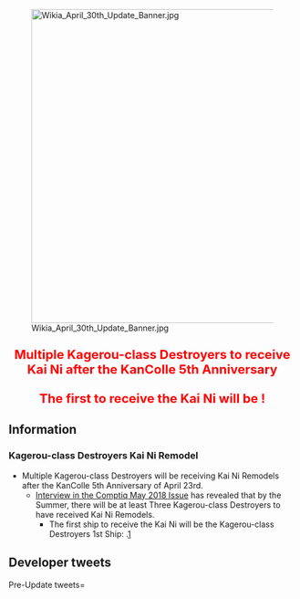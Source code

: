 [[File:Wikia_April_30th_Update_Banner.jpg|center|550px|frameless|link=]]

<div style="font-size:22px; color:red; text-align:center; font-weight:bold; margin:25px 0px 10px 0px;">Multiple Kagerou-class Destroyers to receive Kai Ni after the KanColle 5th Anniversary</div>
<div style="font-size:22px; color:red; text-align:center; font-weight:bold; margin:25px 0px 10px 0px;">The first to receive the Kai Ni will be {{ShipLink|Kagerou}}!</div>

==Information==
===Kagerou-class Destroyers Kai Ni Remodel===
*Multiple Kagerou-class Destroyers will be receiving Kai Ni Remodels after the KanColle 5th Anniversary of April 23rd.
**[[Thread:658172|Interview in the Comptiq May 2018 Issue]] has revealed that by the Summer, there will be at least Three Kagerou-class Destroyers to have received Kai Ni Remodels.
***The first ship to receive the Kai Ni will be the Kagerou-class Destroyers 1st Ship: {{ShipLink|Kagerou}}.[http://kancolle.doorblog.jp/archives/53283278.html]

== Developer tweets ==
<tabber>Pre-Update tweets=
{{MultiTweet
|MultiTweetID = preUpdate
|color = #ace
|title = Pre Update

|link01 = https://twitter.com/KanColle_STAFF/status/978069976639725568
|JP01 = 来月【4/23(月)】で「艦これ」は、まさかの五周年を迎えます！提督の皆さん、本当にありがとうございました！「五周年」以降は、陽炎型駆逐艦、その複数の改二改装を予定していますが…その前に！前級の艦隊型駆逐艦一隻の改二改装を実装すべく、現在準備を進めています。こちらもお楽しみに！
|EN01 = Next month on April 23rd Monday, although first unexpected, KanColle will be reaching its 5th Anniversary!
Admirals, thank you very much!
After the 5th Anniversary, multiple Kagerou-class Destroyers are scheduled to receive Kai Ni remodels, but before that!
We are currently under the preparation to release the Kai Ni Remodel of a certain Fleet-type Destroyer of the previous class.
Please look forward to this update as well! 
|TL01 = [[User:Shinhwalee|Shinhwalee]]

|link02 = https://twitter.com/KanColle_STAFF/status/983143320871288832
|JP02 = 現在「艦これ」運営鎮守府では、今春の実装に向けて、レイテ沖海戦において護衛空母を護るために栗田艦隊主力と激しく戦った護衛駆逐艦の実装、そして艦隊型駆逐艦の精鋭、甲型駆逐艦と呼ばれた駆逐艦、その何隻かの改二改装の準備を進めています。
|EN02 = Currently KanColle Development Team is preparing for the release of a Destroyer Escort who had fought hard against the Kurita Fleet during the Battle of Leyte Gulf to protect the Escort Carriers, and for the releases of 2nd Remodels of multiple Elite A-Type Fleet Destroyers.     
|TL02 = [[User:Shinhwalee|Shinhwalee]]
}}
</tabber>